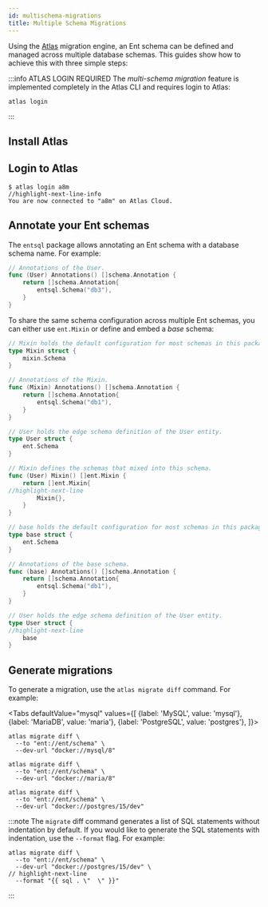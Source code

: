```yaml
---
id: multischema-migrations
title: Multiple Schema Migrations
---
```



Using the [Atlas](https://atlasgo.io) migration engine, an Ent schema can be defined and managed across multiple
database schemas. This guides show how to achieve this with three simple steps:

:::info ATLAS LOGIN REQUIRED
The _multi-schema migration_ feature is implemented completely in the Atlas CLI and requires login to Atlas:
```
atlas login
```
:::

## Install Atlas

<InstallationInstructions />


## Login to Atlas

```shell
$ atlas login a8m
//highlight-next-line-info
You are now connected to "a8m" on Atlas Cloud.
```

## Annotate your Ent schemas

The `entsql` package allows annotating an Ent schema with a database schema name. For example:

```go
// Annotations of the User.
func (User) Annotations() []schema.Annotation {
	return []schema.Annotation{
		entsql.Schema("db3"),
	}
}
```

To share the same schema configuration across multiple Ent schemas, you can either use `ent.Mixin` or define and embed a _base_ schema:

<Tabs>
<TabItem value="mixin" label="Mixin schema">

```go title="mixin.go"
// Mixin holds the default configuration for most schemas in this package.
type Mixin struct {
	mixin.Schema
}

// Annotations of the Mixin.
func (Mixin) Annotations() []schema.Annotation {
	return []schema.Annotation{
		entsql.Schema("db1"),
	}
}
```

```go title="user.go"
// User holds the edge schema definition of the User entity.
type User struct {
	ent.Schema
}

// Mixin defines the schemas that mixed into this schema.
func (User) Mixin() []ent.Mixin {
	return []ent.Mixin{
//highlight-next-line
		Mixin{},
	}
}
```

</TabItem>
<TabItem value="base" label="Base schema">

```go title="base.go"
// base holds the default configuration for most schemas in this package.
type base struct {
	ent.Schema
}

// Annotations of the base schema.
func (base) Annotations() []schema.Annotation {
	return []schema.Annotation{
		entsql.Schema("db1"),
	}
}
```

```go title="user.go"
// User holds the edge schema definition of the User entity.
type User struct {
//highlight-next-line
    base
}
```

</TabItem>
</Tabs>

## Generate migrations

To generate a migration, use the `atlas migrate diff` command. For example:

<Tabs
defaultValue="mysql"
values={[
{label: 'MySQL', value: 'mysql'},
{label: 'MariaDB', value: 'maria'},
{label: 'PostgreSQL', value: 'postgres'},
]}>
<TabItem value="mysql">

```shell
atlas migrate diff \
  --to "ent://ent/schema" \
  --dev-url "docker://mysql/8"
```

</TabItem>
<TabItem value="maria">

```shell
atlas migrate diff \
  --to "ent://ent/schema" \
  --dev-url "docker://maria/8"
```

</TabItem>
<TabItem value="postgres">

```shell
atlas migrate diff \
  --to "ent://ent/schema" \
  --dev-url "docker://postgres/15/dev"
```

</TabItem>
</Tabs>

:::note
The `migrate` diff command generates a list of SQL statements without indentation by default. If you would like to
generate the SQL statements with indentation, use the `--format` flag. For example:

```shell
atlas migrate diff \
  --to "ent://ent/schema" \
  --dev-url "docker://postgres/15/dev" \
// highlight-next-line
  --format "{{ sql . \"  \" }}"
```
:::